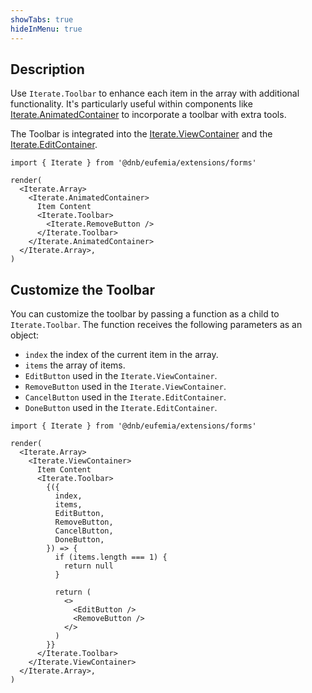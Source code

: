 ```yaml
---
showTabs: true
hideInMenu: true
---
```


## Description

Use `Iterate.Toolbar` to enhance each item in the array with additional functionality. It's particularly useful within components like [Iterate.AnimatedContainer](/uilib/extensions/forms/Iterate/AnimatedContainer) to incorporate a toolbar with extra tools.

The Toolbar is integrated into the [Iterate.ViewContainer](/uilib/extensions/forms/Iterate/ViewContainer/) and the [Iterate.EditContainer](/uilib/extensions/forms/Iterate/EditContainer/).

```tsx
import { Iterate } from '@dnb/eufemia/extensions/forms'

render(
  <Iterate.Array>
    <Iterate.AnimatedContainer>
      Item Content
      <Iterate.Toolbar>
        <Iterate.RemoveButton />
      </Iterate.Toolbar>
    </Iterate.AnimatedContainer>
  </Iterate.Array>,
)
```

## Customize the Toolbar

You can customize the toolbar by passing a function as a child to `Iterate.Toolbar`. The function receives the following parameters as an object:

- `index` the index of the current item in the array.
- `items` the array of items.
- `EditButton` used in the `Iterate.ViewContainer`.
- `RemoveButton` used in the `Iterate.ViewContainer`.
- `CancelButton` used in the `Iterate.EditContainer`.
- `DoneButton` used in the `Iterate.EditContainer`.

```tsx
import { Iterate } from '@dnb/eufemia/extensions/forms'

render(
  <Iterate.Array>
    <Iterate.ViewContainer>
      Item Content
      <Iterate.Toolbar>
        {({
          index,
          items,
          EditButton,
          RemoveButton,
          CancelButton,
          DoneButton,
        }) => {
          if (items.length === 1) {
            return null
          }

          return (
            <>
              <EditButton />
              <RemoveButton />
            </>
          )
        }}
      </Iterate.Toolbar>
    </Iterate.ViewContainer>
  </Iterate.Array>,
)
```
